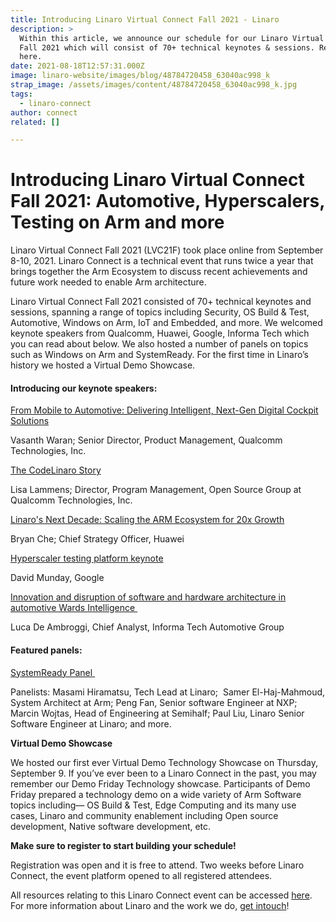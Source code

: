 ```yaml
---
title: Introducing Linaro Virtual Connect Fall 2021 - Linaro
description: >
  Within this article, we announce our schedule for our Linaro Virtual Connect
  Fall 2021 which will consist of 70+ technical keynotes & sessions. Read more
  here.
date: 2021-08-18T12:57:31.000Z
image: linaro-website/images/blog/48784720458_63040ac998_k
strap_image: /assets/images/content/48784720458_63040ac998_k.jpg
tags:
  - linaro-connect
author: connect
related: []

---
```


# Introducing Linaro Virtual Connect Fall 2021: Automotive, Hyperscalers, Testing on Arm and more

Linaro Virtual Connect Fall 2021 (LVC21F) took place online from September 8-10, 2021. Linaro Connect is a technical event that runs twice a year that brings together the Arm Ecosystem to discuss recent achievements and future work needed to enable Arm architecture.

Linaro Virtual Connect Fall 2021 consisted of 70+ technical keynotes and sessions, spanning a range of topics including Security, OS Build & Test, Automotive, Windows on Arm, IoT and Embedded, and more. We welcomed keynote speakers from Qualcomm, Huawei, Google, Informa Tech which you can read about below. We also hosted a number of panels on topics such as Windows on Arm and SystemReady. For the first time in Linaro’s history we hosted a Virtual Demo Showcase.

#### Introducing our keynote speakers:

[From Mobile to Automotive: Delivering Intelligent, Next-Gen Digital Cockpit Solutions](https://events.pinetool.ai/2231/#sessions/67121?referrer%5Bpathname%5D=%2Fsessions\&referrer%5Bsearch%5D=\&referrer%5Btitle%5D=Sessions)

Vasanth Waran; Senior Director, Product Management, Qualcomm Technologies, Inc.

[The CodeLinaro Story](https://events.pinetool.ai/2231/#sessions/67122)

Lisa Lammens; Director, Program Management, Open Source Group at Qualcomm Technologies, Inc.

[Linaro's Next Decade: Scaling the ARM Ecosystem for 20x Growth](https://events.pinetool.ai/2231/#sessions/67146?referrer%5Bpathname%5D=%2Fsessions\&referrer%5Bsearch%5D=\&referrer%5Btitle%5D=Sessions)

Bryan Che; Chief Strategy Officer, Huawei

[Hyperscaler testing platform keynote](https://events.pinetool.ai/2231/#sessions/72699?referrer%5Bpathname%5D=%2Fsessions\&referrer%5Bsearch%5D=\&referrer%5Btitle%5D=Sessions)

David Munday, Google

[Innovation and disruption of software and hardware architecture in automotive Wards Intelligence ](https://events.pinetool.ai/2231/#sessions/67170?referrer%5Bpathname%5D=%2Fsessions\&referrer%5Bsearch%5D=\&referrer%5Btitle%5D=Sessions)

Luca De Ambroggi, Chief Analyst, Informa Tech Automotive Group

#### Featured panels:

[SystemReady Panel ](https://events.pinetool.ai/2231/#sessions/67180?referrer%5Bpathname%5D=%2Fsessions\&referrer%5Bsearch%5D=\&referrer%5Btitle%5D=Sessions)

Panelists: Masami Hiramatsu, Tech Lead at Linaro;  Samer El-Haj-Mahmoud, System Architect at Arm; Peng Fan, Senior software Engineer at NXP; Marcin Wojtas, Head of Engineering at Semihalf; Paul Liu, Linaro Senior Software Engineer at Linaro; and more.

**Virtual Demo Showcase**

We hosted our first ever Virtual Demo Technology Showcase on Thursday, September 9. If you’ve ever been to a Linaro Connect in the past, you may remember our Demo Friday Technology showcase. Participants of Demo Friday prepared a technology demo on a wide variety of Arm Software topics including— OS Build & Test, Edge Computing and its many use cases, Linaro and community enablement including Open source development, Native software development, etc.

**Make sure to register to start building your schedule!**

Registration was open and it is free to attend. Two weeks before Linaro Connect, the event platform opened to all registered attendees.

All resources relating to this Linaro Connect event can be accessed [here](https://resources.linaro.org/en/tags/f4f57bc3-0bc0-4229-9cd0-0160f803f36c). For more information about Linaro and the work we do, [get intouch](https://www.linaro.org/contact/)!
